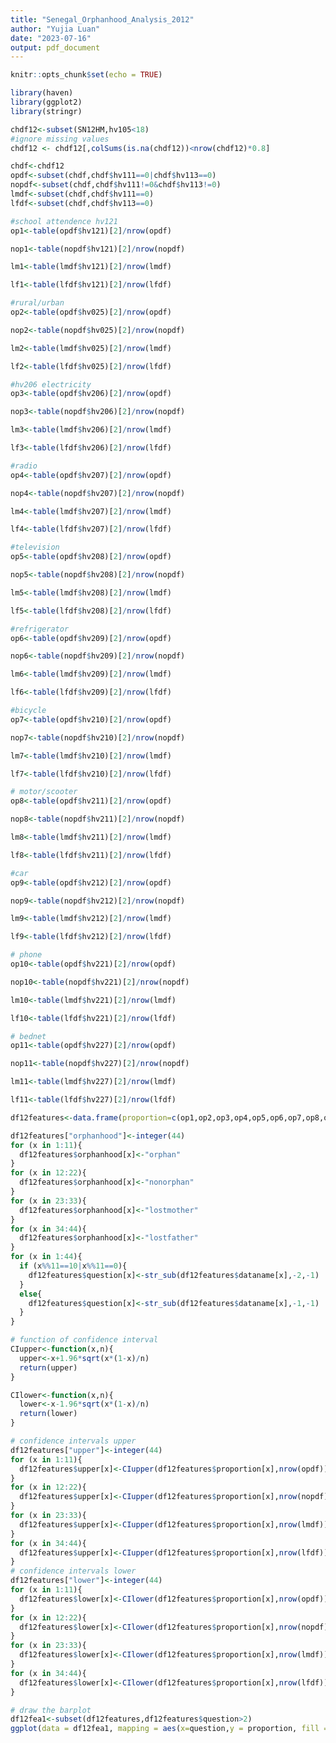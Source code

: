 ```yaml
---
title: "Senegal_Orphanhood_Analysis_2012"
author: "Yujia Luan"
date: "2023-07-16"
output: pdf_document
---
```


```r
knitr::opts_chunk$set(echo = TRUE)
```

```r
library(haven)
library(ggplot2)
library(stringr)
```

```r
chdf12<-subset(SN12HM,hv105<18)
#ignore missing values
chdf12 <- chdf12[,colSums(is.na(chdf12))<nrow(chdf12)*0.8]
```

```r
chdf<-chdf12
opdf<-subset(chdf,chdf$hv111==0|chdf$hv113==0)
nopdf<-subset(chdf,chdf$hv111!=0&chdf$hv113!=0)
lmdf<-subset(chdf,chdf$hv111==0)
lfdf<-subset(chdf,chdf$hv113==0)
```

```r
#school attendence hv121
op1<-table(opdf$hv121)[2]/nrow(opdf)

nop1<-table(nopdf$hv121)[2]/nrow(nopdf)

lm1<-table(lmdf$hv121)[2]/nrow(lmdf)

lf1<-table(lfdf$hv121)[2]/nrow(lfdf)

```

```r
#rural/urban
op2<-table(opdf$hv025)[2]/nrow(opdf)

nop2<-table(nopdf$hv025)[2]/nrow(nopdf)

lm2<-table(lmdf$hv025)[2]/nrow(lmdf)

lf2<-table(lfdf$hv025)[2]/nrow(lfdf)


```

```r
#hv206 electricity
op3<-table(opdf$hv206)[2]/nrow(opdf)

nop3<-table(nopdf$hv206)[2]/nrow(nopdf)

lm3<-table(lmdf$hv206)[2]/nrow(lmdf)

lf3<-table(lfdf$hv206)[2]/nrow(lfdf)
```

```r
#radio 
op4<-table(opdf$hv207)[2]/nrow(opdf)

nop4<-table(nopdf$hv207)[2]/nrow(nopdf)

lm4<-table(lmdf$hv207)[2]/nrow(lmdf)

lf4<-table(lfdf$hv207)[2]/nrow(lfdf)
```

```r
#television
op5<-table(opdf$hv208)[2]/nrow(opdf)

nop5<-table(nopdf$hv208)[2]/nrow(nopdf)

lm5<-table(lmdf$hv208)[2]/nrow(lmdf)

lf5<-table(lfdf$hv208)[2]/nrow(lfdf)
```

```r
#refrigerator
op6<-table(opdf$hv209)[2]/nrow(opdf)

nop6<-table(nopdf$hv209)[2]/nrow(nopdf)

lm6<-table(lmdf$hv209)[2]/nrow(lmdf)

lf6<-table(lfdf$hv209)[2]/nrow(lfdf)
```

```r
#bicycle
op7<-table(opdf$hv210)[2]/nrow(opdf)

nop7<-table(nopdf$hv210)[2]/nrow(nopdf)

lm7<-table(lmdf$hv210)[2]/nrow(lmdf)

lf7<-table(lfdf$hv210)[2]/nrow(lfdf)
```


```r
# motor/scooter
op8<-table(opdf$hv211)[2]/nrow(opdf)

nop8<-table(nopdf$hv211)[2]/nrow(nopdf)

lm8<-table(lmdf$hv211)[2]/nrow(lmdf)

lf8<-table(lfdf$hv211)[2]/nrow(lfdf)
```

```r
#car
op9<-table(opdf$hv212)[2]/nrow(opdf)

nop9<-table(nopdf$hv212)[2]/nrow(nopdf)

lm9<-table(lmdf$hv212)[2]/nrow(lmdf)

lf9<-table(lfdf$hv212)[2]/nrow(lfdf)
```

```r
# phone
op10<-table(opdf$hv221)[2]/nrow(opdf)

nop10<-table(nopdf$hv221)[2]/nrow(nopdf)

lm10<-table(lmdf$hv221)[2]/nrow(lmdf)

lf10<-table(lfdf$hv221)[2]/nrow(lfdf)
```

```r
# bednet
op11<-table(opdf$hv227)[2]/nrow(opdf)

nop11<-table(nopdf$hv227)[2]/nrow(nopdf)

lm11<-table(lmdf$hv227)[2]/nrow(lmdf)

lf11<-table(lfdf$hv227)[2]/nrow(lfdf)
```

```r
df12features<-data.frame(proportion=c(op1,op2,op3,op4,op5,op6,op7,op8,op9,op10,op11,nop1,nop2,nop3,nop4,nop5,nop6,nop7,nop8,nop9,nop10,nop11,lm1,lm2,lm3,lm4,lm5,lm6,lm7,lm8,lm9,lm10,lm11,lf1,lf2,lf3,lf4,lf5,lf6,lf7,lf8,lf9,lf10,lf11),dataname=c("op1","op2","op3","op4","op5","op6","op7","op8","op9","op10","op11","nop1","nop2","nop3","nop4","nop5","nop6","nop7","nop8","nop9","nop10","nop11","lm1","lm2","lm3","lm4","lm5","lm6","lm7","lm8","lm9","lm10","lm11","lf1","lf2","lf3","lf4","lf5","lf6","lf7","lf8","lf9","lf10","lf11"))


```

```r
df12features["orphanhood"]<-integer(44)
for (x in 1:11){
  df12features$orphanhood[x]<-"orphan"
}
for (x in 12:22){
  df12features$orphanhood[x]<-"nonorphan"
}
for (x in 23:33){
  df12features$orphanhood[x]<-"lostmother"
}
for (x in 34:44){
  df12features$orphanhood[x]<-"lostfather"
}
for (x in 1:44){
  if (x%%11==10|x%%11==0){
    df12features$question[x]<-str_sub(df12features$dataname[x],-2,-1)
  }
  else{
    df12features$question[x]<-str_sub(df12features$dataname[x],-1,-1)
  }
}

```

```r
# function of confidence interval
CIupper<-function(x,n){
  upper<-x+1.96*sqrt(x*(1-x)/n)
  return(upper)
}

CIlower<-function(x,n){
  lower<-x-1.96*sqrt(x*(1-x)/n)
  return(lower)
}
```


```r
# confidence intervals upper
df12features["upper"]<-integer(44)
for (x in 1:11){
  df12features$upper[x]<-CIupper(df12features$proportion[x],nrow(opdf))
}
for (x in 12:22){
  df12features$upper[x]<-CIupper(df12features$proportion[x],nrow(nopdf))
}
for (x in 23:33){
  df12features$upper[x]<-CIupper(df12features$proportion[x],nrow(lmdf))
}
for (x in 34:44){
  df12features$upper[x]<-CIupper(df12features$proportion[x],nrow(lfdf))
}
# confidence intervals lower
df12features["lower"]<-integer(44)
for (x in 1:11){
  df12features$lower[x]<-CIlower(df12features$proportion[x],nrow(opdf))
}
for (x in 12:22){
  df12features$lower[x]<-CIlower(df12features$proportion[x],nrow(nopdf))
}
for (x in 23:33){
  df12features$lower[x]<-CIlower(df12features$proportion[x],nrow(lmdf))
}
for (x in 34:44){
  df12features$lower[x]<-CIlower(df12features$proportion[x],nrow(lfdf))
}
```


```r
# draw the barplot
df12fea1<-subset(df12features,df12features$question>2)
ggplot(data = df12fea1, mapping = aes(x=question,y = proportion, fill = orphanhood)) + geom_bar(stat = 'identity', position = 'dodge') + geom_errorbar( aes(ymin=lower, ymax=upper), width=0.4, colour="orange", alpha=0.6,position = position_dodge(.9))
```


